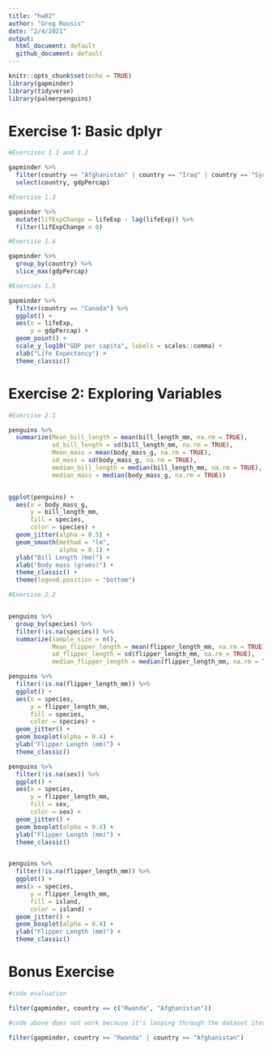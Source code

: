 ```yaml
---
title: "hw02"
author: "Greg Rousis"
date: "2/4/2021"
output: 
  html_document: default
  github_document: default
---
```


```r
knitr::opts_chunk$set(echo = TRUE)
library(gapminder)
library(tidyverse)
library(palmerpenguins)
```


# Exercise 1: Basic dplyr


```r

#Exercises 1.1 and 1.2

gapminder %>% 
  filter(country == "Afghanistan" | country == "Iraq" | country == "Syria") %>% 
  select(country, gdpPercap)

#Exercise 1.3

gapminder %>% 
  mutate(lifExpChange = lifeExp - lag(lifeExp)) %>% 
  filter(lifExpChange < 0)

#Exercise 1.4

gapminder %>% 
  group_by(country) %>% 
  slice_max(gdpPercap)

#Exercies 1.5

gapminder %>% 
  filter(country == "Canada") %>% 
  ggplot() +
  aes(x = lifeExp,
      y = gdpPercap) +
  geom_point() +
  scale_y_log10("GDP per capita", labels = scales::comma) +
  xlab("Life Expectancy") +
  theme_classic()


```




# Exercise 2: Exploring Variables

```r

#Exercise 2.1

penguins %>% 
  summarize(Mean_bill_length = mean(bill_length_mm, na.rm = TRUE),
            sd_bill_length = sd(bill_length_mm, na.rm = TRUE),
            Mean_mass = mean(body_mass_g, na.rm = TRUE),
            sd_mass = sd(body_mass_g, na.rm = TRUE),
            median_bill_length = median(bill_length_mm, na.rm = TRUE),
            median_mass = median(body_mass_g, na.rm = TRUE))


ggplot(penguins) +
  aes(x = body_mass_g,
      y = bill_length_mm,
      fill = species,
      color = species) +
  geom_jitter(alpha = 0.5) +
  geom_smooth(method = "lm",
              alpha = 0.1) +
  ylab("Bill Length (mm)") +
  xlab("Body mass (grams)") +
  theme_classic() +
  theme(legend.position = "bottom")

#Exercise 2.2


penguins %>% 
  group_by(species) %>% 
  filter(!is.na(species)) %>% 
  summarize(sample_size = n(),
            Mean_flipper_length = mean(flipper_length_mm, na.rm = TRUE),
            sd_flipper_length = sd(flipper_length_mm, na.rm = TRUE),
            median_flipper_length = median(flipper_length_mm, na.rm = TRUE))

penguins %>% 
  filter(!is.na(flipper_length_mm)) %>% 
  ggplot() +
  aes(x = species,
      y = flipper_length_mm,
      fill = species,
      color = species) +
  geom_jitter() +
  geom_boxplot(alpha = 0.4) +
  ylab("Flipper Length (mm)") +
  theme_classic()

penguins %>% 
  filter(!is.na(sex)) %>% 
  ggplot() +
  aes(x = species,
      y = flipper_length_mm,
      fill = sex,
      color = sex) +
  geom_jitter() +
  geom_boxplot(alpha = 0.4) +
  ylab("Flipper Length (mm)") +
  theme_classic()


penguins %>% 
  filter(!is.na(flipper_length_mm)) %>% 
  ggplot() +
  aes(x = species,
      y = flipper_length_mm,
      fill = island,
      color = island) +
  geom_jitter() +
  geom_boxplot(alpha = 0.4) +
  ylab("Flipper Length (mm)") +
  theme_classic()


```

# Bonus Exercise

```r

#code evaluation

filter(gapminder, country == c("Rwanda", "Afghanistan"))

#code above does not work because it's looping through the dataset iteratively, looking for Rwanda, then Afghanistan, then Rwanda, etc. This means that half of the data will be removed. To fix it, need to supply an "OR" statement:

filter(gapminder, country == "Rwanda" | country == "Afghanistan")

```




